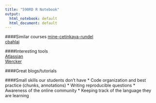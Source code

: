 ```yaml
---
title: "590RD R Notebook"
output:
  html_notebook: default
  html_document: default
---
```



####Similar courses
[mine-cetinkaya-rundel](https://github.com/mine-cetinkaya-rundel/2016-06-27-first-ds-course-user)  
[cbahlai](https://github.com/cbahlai/OSRR_course)

####Interesting tools  
[Atlassian](https://www.atlassian.com/software/sourcetree)  
[Wercker](http://wercker.com/)


####Great blogs/tutorials  


####Small skills our students don't have
* Code organization and best practice (chunks, annotations)
* Writing reproducible questions
* Awareness of the online community
* Keeping track of the language they are learning

